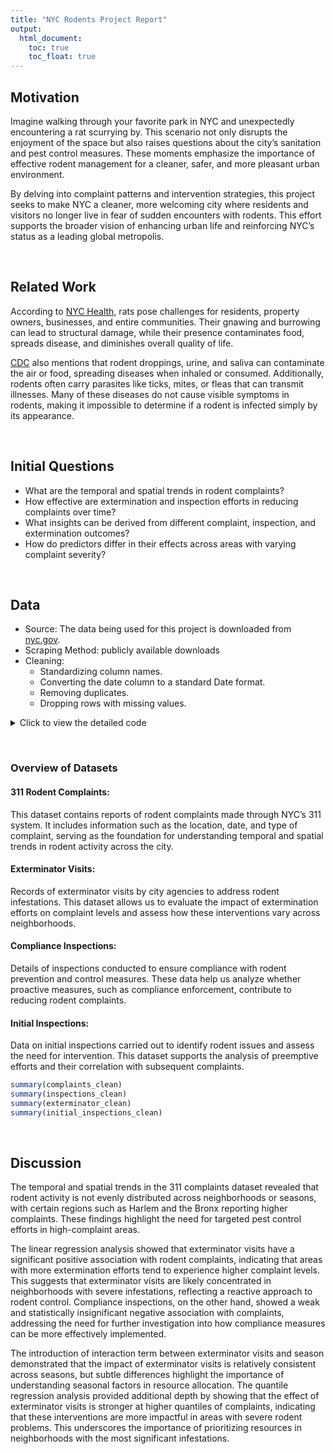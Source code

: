 ```yaml
---
title: "NYC Rodents Project Report"
output: 
  html_document:
    toc: true
    toc_float: true
---
```


## Motivation 
  Imagine walking through your favorite park in NYC and unexpectedly encountering a rat scurrying by. This scenario not only disrupts the enjoyment of the space but also raises questions about the city's sanitation and pest control measures. These moments emphasize the importance of effective rodent management for a cleaner, safer, and more pleasant urban environment.

  By delving into complaint patterns and intervention strategies, this project seeks to make NYC a cleaner, more welcoming city where residents and visitors no longer live in fear of sudden encounters with rodents. This effort supports the broader vision of enhancing urban life and reinforcing NYC's status as a leading global metropolis.
<p><br>

## Related Work
  According to [NYC Health](https://www.nyc.gov/site/doh/health/health-topics/rats.page), rats pose challenges for residents, property owners, businesses, and entire communities. Their gnawing and burrowing can lead to structural damage, while their presence contaminates food, spreads disease, and diminishes overall quality of life.

  [CDC](https://www.cdc.gov/healthy-pets/rodent-control/index.html) also mentions that rodent droppings, urine, and saliva can contaminate the air or food, spreading diseases when inhaled or consumed. Additionally, rodents often carry parasites like ticks, mites, or fleas that can transmit illnesses. Many of these diseases do not cause visible symptoms in rodents, making it impossible to determine if a rodent is infected simply by its appearance.

<p><br>

## Initial Questions
* What are the temporal and spatial trends in rodent complaints?
* How effective are extermination and inspection efforts in reducing complaints over time?
* What insights can be derived from different complaint, inspection, and extermination outcomes?
* How do predictors differ in their effects across areas with varying complaint severity?

<p><br>

## Data
* Source: The data being used for this project is downloaded from [nyc.gov](https://a816-dohbesp.nyc.gov/IndicatorPublic/data-features/rat-mitigation-zones/#top).
* Scraping Method: publicly available downloads
* Cleaning: 
  - Standardizing column names.
  - Converting the date column to a standard Date format.
  - Removing duplicates.
  - Dropping rows with missing values.


<details>
<summary>Click to view the detailed code</summary>
```r
library(dplyr)
library(lubridate)

clean_data <- function(data) {
  colnames(data) <- tolower(colnames(data))
  
  data <- data %>% 
    rename_with(~ gsub("zoneid", "zone_id", .x)) %>%
    rename_with(~ gsub("rmz", "region", .x)) %>%
    rename_with(~ gsub("complainttype", "type", .x)) %>%
    rename_with(~ gsub("number", "count", .x)) %>%
    rename_with(~ gsub("thing", "type", .x)) # Adjust for exterminator visits
  
  if ("date" %in% colnames(data)) {
    data <- data %>%
      mutate(date = mdy(date)) # Ensure date format is consistent
  }
  
  data <- data %>% distinct()

  data <- data %>% filter(complete.cases(.))
  
  return(data)
}

complaints_data <- read.csv("311-complaints.csv")
inspections_data <- read.csv("compliance-inspections.csv")
exterminator_data <- read.csv("exterminator-visits.csv")
initial_inspections_data <- read.csv("initial-inspections.csv")

complaints_clean <- clean_data(complaints_data)
inspections_clean <- clean_data(inspections_data)
exterminator_clean <- clean_data(exterminator_data)
initial_inspections_clean <- clean_data(initial_inspections_data)

write.csv(complaints_clean, "cleaned_311_complaints.csv", row.names = FALSE)
write.csv(inspections_clean, "cleaned_compliance_inspections.csv", row.names = FALSE)
write.csv(exterminator_clean, "cleaned_exterminator_visits.csv", row.names = FALSE)
write.csv(initial_inspections_clean, "cleaned_initial_inspections.csv", row.names = FALSE)

```
</details>
<p><br>

### Overview of Datasets
#### 311 Rodent Complaints:
This dataset contains reports of rodent complaints made through NYC's 311 system. It includes information such as the location, date, and type of complaint, serving as the foundation for understanding temporal and spatial trends in rodent activity across the city.

#### Exterminator Visits:
Records of exterminator visits by city agencies to address rodent infestations. This dataset allows us to evaluate the impact of extermination efforts on complaint levels and assess how these interventions vary across neighborhoods.

#### Compliance Inspections:
Details of inspections conducted to ensure compliance with rodent prevention and control measures. These data help us analyze whether proactive measures, such as compliance enforcement, contribute to reducing rodent complaints.

#### Initial Inspections:
Data on initial inspections carried out to identify rodent issues and assess the need for intervention. This dataset supports the analysis of preemptive efforts and their correlation with subsequent complaints.


```r
summary(complaints_clean)
summary(inspections_clean)
summary(exterminator_clean)
summary(initial_inspections_clean)
```

<p><br>

## Discussion 
The temporal and spatial trends in the 311 complaints dataset revealed that rodent activity is not evenly distributed across neighborhoods or seasons, with certain regions such as Harlem and the Bronx reporting higher complaints. These findings highlight the need for targeted pest control efforts in high-complaint areas.

The linear regression analysis showed that exterminator visits have a significant positive association with rodent complaints, indicating that areas with more extermination efforts tend to experience higher complaint levels. This suggests that exterminator visits are likely concentrated in neighborhoods with severe infestations, reflecting a reactive approach to rodent control. Compliance inspections, on the other hand, showed a weak and statistically insignificant negative association with complaints, addressing the need for further investigation into how compliance measures can be more effectively implemented.

The introduction of interaction term between exterminator visits and season demonstrated that the impact of exterminator visits is relatively consistent across seasons, but subtle differences highlight the importance of understanding seasonal factors in resource allocation. The quantile regression analysis provided additional depth by showing that the effect of exterminator visits is stronger at higher quantiles of complaints, indicating that these interventions are more impactful in areas with severe rodent problems. This underscores the importance of prioritizing resources in neighborhoods with the most significant infestations.


